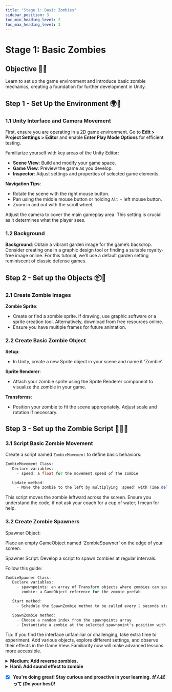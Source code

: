 ---
title: "Stage 1: Basic Zombies"
sidebar_position: 3
toc_min_heading_level: 2
toc_max_heading_level: 3
---

# Stage 1: Basic Zombies

## Objective 🧐🗿

Learn to set up the game environment and introduce basic zombie mechanics, creating a foundation for further development in Unity.


## Step 1 - Set Up the Environment 🌍🌱

### 1.1 Unity Interface and Camera Movement

First, ensure you are operating in a 2D game environment. Go to **Edit > Project Settings > Editor** and enable **Enter Play Mode Options** for efficient testing.

Familiarize yourself with key areas of the Unity Editor:

- **Scene View**: Build and modify your game space.
- **Game View**: Preview the game as you develop.
- **Inspector**: Adjust settings and properties of selected game elements.

**Navigation Tips**:
- Rotate the scene with the right mouse button.
- Pan using the middle mouse button or holding `Alt` + left mouse button.
- Zoom in and out with the scroll wheel.

Adjust the camera to cover the main gameplay area. This setting is crucial as it determines what the player sees.

### 1.2 Background

**Background**: Obtain a vibrant garden image for the game’s backdrop. Consider creating one in a graphic design tool or finding a suitable royalty-free image online. For this tutorial, we’ll use a default garden setting reminiscent of classic defense games.

## Step 2 - Set up the Objects 📦🔧

### 2.1 Create Zombie Images

**Zombie Sprite**:
- Create or find a zombie sprite. If drawing, use graphic software or a sprite creation tool. Alternatively, download from free resources online.
- Ensure you have multiple frames for future animation.

### 2.2 Create Basic Zombie Object

**Setup**:
- In Unity, create a new Sprite object in your scene and name it 'Zombie'.

**Sprite Renderer**:
- Attach your zombie sprite using the Sprite Renderer component to visualize the zombie in your game.

**Transforms**:
- Position your zombie to fit the scene appropriately. Adjust scale and rotation if necessary.

## Step 3 - Set up the Zombie Script 🧟‍♂️📜

### 3.1 Script Basic Zombie Movement

Create a script named `ZombieMovement` to define basic behaviors:

```csharp
ZombieMovement Class:
   Declare variables:
     - speed: a float for the movement speed of the zombie

   Update method:
     - Move the zombie to the left by multiplying 'speed' with Time.deltaTime and subtracting from the current position along the x-axis
```
This script moves the zombie leftward across the screen. Ensure you understand the code, if not ask your coach for a cup of water; I mean for help. 

### 3.2 Create Zombie Spawners

Spawner Object:

Place an empty GameObject named 'ZombieSpawner' on the edge of your screen.

Spawner Script:
Develop a script to spawn zombies at regular intervals. 

Follow this guide:

```csharp
ZombieSpawner Class:
   Declare variables:
     - spawnpoints: an array of Transform objects where zombies can spawn
     - zombie: a GameObject reference for the zombie prefab

   Start method:
     - Schedule the SpawnZombie method to be called every 2 seconds starting after a 2-second delay

   SpawnZombie method:
     - Choose a random index from the spawnpoints array
     - Instantiate a zombie at the selected spawnpoint's position with no rotation (Quaternion.identity)

```

Tip:
If you find the interface unfamiliar or challenging, take extra time to experiment. Add various objects, explore different settings, and observe their effects in the Game View. Familiarity now will make advanced lessons more accessible.

<details>
    <summary><strong>Medium: Add reverse zombies.</strong></summary>

**Goal: Add reverse zombies that go from right to left.**

    **4.1 Duplicate Your Existing Zombie**

        Copy your existing zombie GameObjects in Unity to create counterparts that will move in the opposite direction.

    **4.2 Modify the move script**

        Make it go on the other direction. (HMMMMMM)

</details>

<details>
    <summary><strong>Hard: Add sound effect to zombie</strong></summary>

**Goal: Add sound effects when a zombie is on the lawn.**

    **5.1 Add sound to the zombie object**

        As a pro Unity developer, we must add some sounds to our zombies, our ears need to know when there is a zombie apocalypse. 

    **5.2 Add sound events**

        Make sounds play when a certain event happens, like when a zombie spawns. 
</details>

- [x] **You're doing great! Stay curious and proactive in your learning. がんばって (Do your best)!**